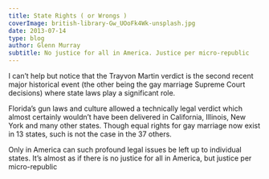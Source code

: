 ```yaml
---
title: State Rights ( or Wrongs )
coverImage: british-library-Gw_UOoFk4Wk-unsplash.jpg
date: 2013-07-14
type: blog
author: Glenn Murray
subtitle: No justice for all in America. Justice per micro-republic
---
```

I can’t help but notice that the Trayvon Martin verdict is the second recent major historical event (the other being the gay marriage Supreme Court decisions) where state laws play a significant role.

Florida’s gun laws and culture allowed a technically legal verdict which almost certainly wouldn’t have been delivered in California, Illinois, New York and many other states. Though equal rights for gay marriage now exist in 13 states, such is not the case in the 37 others.

Only in America can such profound legal issues be left up to individual states. It’s almost as if there is no justice for all in America, but justice per micro-republic

